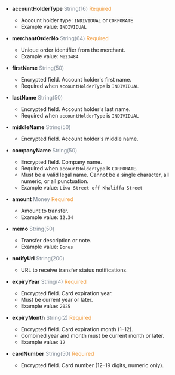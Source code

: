 
- **accountHolderType** <font color='#7d8793'>String(16)</font> <font color='#f19938'>Required</font>  
  - Account holder type: `INDIVIDUAL` or `CORPORATE`  
  - Example value: `INDIVIDUAL`

- **merchantOrderNo** <font color='#7d8793'>String(64)</font> <font color='#f19938'>Required</font>  
  - Unique order identifier from the merchant.  
  - Example value: `Me23484`

- **firstName** <font color='#7d8793'>String(50)</font>  
  - Encrypted field. Account holder's first name.  
  - Required when `accountHolderType` is `INDIVIDUAL`  

- **lastName** <font color='#7d8793'>String(50)</font>  
  - Encrypted field. Account holder's last name.  
  - Required when `accountHolderType` is `INDIVIDUAL`  

- **middleName** <font color='#7d8793'>String(50)</font>  
  - Encrypted field. Account holder's middle name.  

- **companyName** <font color='#7d8793'>String(50)</font>  
  - Encrypted field. Company name.  
  - Required when `accountHolderType` is `CORPORATE`.  
  - Must be a valid legal name. Cannot be a single character, all numeric, or all punctuation.  
  - Example value: `Liwa Street off Khaliffa Street`

- **amount** <font color='#7d8793'>Money</font> <font color='#f19938'>Required</font>  
  - Amount to transfer.  
  - Example value: `12.34`

- **memo** <font color='#7d8793'>String(50)</font>  
  - Transfer description or note.  
  - Example value: `Bonus`

- **notifyUrl** <font color='#7d8793'>String(200)</font>  
  - URL to receive transfer status notifications.  

- **expiryYear** <font color='#7d8793'>String(4)</font> <font color='#f19938'>Required</font>  
  - Encrypted field. Card expiration year.  
  - Must be current year or later.  
  - Example value: `2025`

- **expiryMonth** <font color='#7d8793'>String(2)</font> <font color='#f19938'>Required</font>  
  - Encrypted field. Card expiration month (1–12).  
  - Combined year and month must be current month or later.  
  - Example value: `12`

- **cardNumber** <font color='#7d8793'>String(50)</font> <font color='#f19938'>Required</font>  
  - Encrypted field. Card number (12–19 digits, numeric only).  

